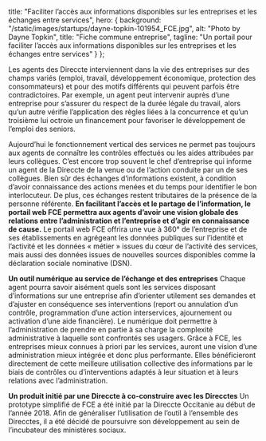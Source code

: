 
title: "Faciliter l’accès aux informations disponibles sur les entreprises et les échanges entre services",
hero: {
background: "/static/images/startups/dayne-topkin-101954_FCE.jpg",
alt: "Photo by Dayne Topkin",
title: "Fiche commune entreprise",
tagline: "Un portail pour faciliter l’accès aux informations disponibles sur les entreprises et les échanges entre services"
}
};

<LayoutArticle meta={meta} startup="fce">

Les agents des Direccte interviennent dans la vie des entreprises sur des champs variés (emploi, travail, développement économique, protection des consommateurs) et pour des motifs différents qui peuvent parfois être contradictoires.
Par exemple, un agent peut intervenir auprès d’une entreprise pour s’assurer du respect de la durée légale du travail, alors qu’un autre vérifie l’application des règles liées à la concurrence et qu’un troisième lui octroie un financement pour favoriser le développement de l’emploi des seniors.

Aujourd’hui le fonctionnement vertical des services ne permet pas toujours aux agents de connaître les contrôles effectués ou les aides attribuées par leurs collègues. C’est encore trop souvent le chef d’entreprise qui informe un agent de la Direccte de la venue ou de l’action conduite par un de ses collègues.
Bien sûr des échanges d’informations existent, à condition d’avoir connaissance des actions menées et du temps pour identifier le bon interlocuteur. De plus, ces échanges restent tributaires de la présence de la personne référente.
**En facilitant l’accès et le partage de l’information, le portail web FCE permettra aux agents d’avoir une vision globale des relations entre l’administration et l’entreprise et d’agir en connaissance de cause.**
Le portail web FCE offrira une vue à 360° de l’entreprise et de ses établissements en agrégeant les données publiques sur l’identité et l’activité et les données « métier » issues du cœur de l’activité des services, mais aussi des données issues de nouvelles sources disponibles comme la déclaration sociale nominative (DSN).

**Un outil numérique au service de l’échange et des entreprises**
Chaque agent pourra savoir aisément quels sont les services disposant d’informations sur une entreprise afin d’orienter utilement ses demandes et d’ajuster en conséquence ses interventions (report ou annulation d’un contrôle, programmation d’une action interservices, ajournement ou activation d’une aide financière).
Le numérique doit permettre à l’administration de prendre en partie à sa charge la complexité administrative à laquelle sont confrontés ses usagers.
Grâce à FCE, les entreprises mieux connues à priori par les services, auront une vision d’une administration mieux intégrée et donc plus performante. Elles bénéficieront directement de cette meilleure utilisation collective des informations par le biais de contrôles ou d’interventions adaptés à leur situation et à leurs relations avec l’administration.

**Un produit initié par une Direccte à co-construire avec les Direcctes**
Un prototype simplifié de FCE a été initié par la Direccte Occitanie au début de l’année 2018. Afin de généraliser l’utilisation de l’outil à l’ensemble des Direcctes, il a été décidé de poursuivre son développement au sein de l’incubateur des ministères sociaux.

</LayoutArticle>
